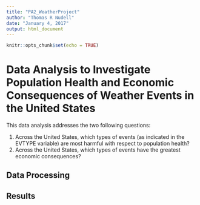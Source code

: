 ```yaml
---
title: "PA2_WeatherProject"
author: "Thomas R Nudell"
date: "January 4, 2017"
output: html_document
---
```


```r
knitr::opts_chunk$set(echo = TRUE)
```

# Data Analysis to Investigate Population Health and Economic Consequences of Weather Events in the United States

This data analysis addresses the two following questions:

1. Across the United States, which types of events (as indicated in the EVTYPE variable) are most harmful with respect to population health?
2. Across the United States, which types of events have the greatest economic consequences?

[//]: # (Summary of analysis)

## Data Processing

[//]: # (Describe how data is loaded into R and processed for analysis, starting from Raw Data)

## Results 

[//]: # (Main results including 1--3 figures with descriptive captions)
